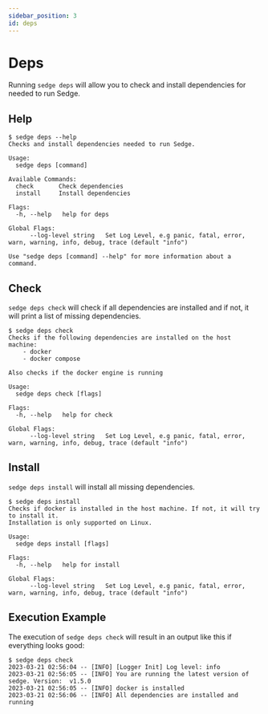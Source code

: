 ```yaml
---
sidebar_position: 3
id: deps
---
```


# Deps

Running `sedge deps` will allow you to check and install dependencies for needed to run Sedge.

## Help

```
$ sedge deps --help
Checks and install dependencies needed to run Sedge.

Usage:
  sedge deps [command]

Available Commands:
  check       Check dependencies
  install     Install dependencies

Flags:
  -h, --help   help for deps

Global Flags:
      --log-level string   Set Log Level, e.g panic, fatal, error, warn, warning, info, debug, trace (default "info")

Use "sedge deps [command] --help" for more information about a command.
```

## Check
`sedge deps check` will check if all dependencies are installed and if not, it will print a list of missing dependencies.
```
$ sedge deps check
Checks if the following dependencies are installed on the host machine:
	- docker
	- docker compose

Also checks if the docker engine is running

Usage:
  sedge deps check [flags]

Flags:
  -h, --help   help for check

Global Flags:
      --log-level string   Set Log Level, e.g panic, fatal, error, warn, warning, info, debug, trace (default "info")
```

## Install

`sedge deps install` will install all missing dependencies.

```
$ sedge deps install
Checks if docker is installed in the host machine. If not, it will try to install it.
Installation is only supported on Linux.

Usage:
  sedge deps install [flags]

Flags:
  -h, --help   help for install

Global Flags:
      --log-level string   Set Log Level, e.g panic, fatal, error, warn, warning, info, debug, trace (default "info")
```

## Execution Example

The execution of `sedge deps check` will result in an output like this if everything looks good:

```
$ sedge deps check
2023-03-21 02:56:04 -- [INFO] [Logger Init] Log level: info
2023-03-21 02:56:05 -- [INFO] You are running the latest version of sedge. Version:  v1.5.0
2023-03-21 02:56:05 -- [INFO] docker is installed
2023-03-21 02:56:06 -- [INFO] All dependencies are installed and running
```
